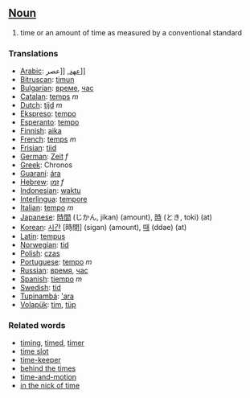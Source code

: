 ==[[Noun]]==

#time or an amount of time as measured by a conventional standard

===Translations===
*[[Arabic]]: [[‏[[عهد]], [[عصر
*[[Bitruscan]]: [[timun]]
*[[Bulgarian]]: [[време]], [[час]]
*[[Catalan]]: [[temps]] ''m''
*[[Dutch]]: [[tijd]] ''m''
*[[Ekspreso]]: [[tempo]]
*[[Esperanto]]: [[tempo]]
*[[Finnish]]: [[aika]]
*[[French]]: [[temps]] ''m''
*[[Frisian]]: [[tiid]]
*[[German]]: [[Zeit]] ''f''
*[[Greek]]: Chronos
*[[Guaraní]]: [[ára]]
*[[Hebrew]]: [[זמן]] ''f''
*[[Indonesian]]: [[waktu]]
*[[Interlingua]]: [[tempore]]
*[[Italian]]: [[tempo]] ''m''
*[[Japanese]]: [[時間]] (じかん, jikan) (amount), [[時]] (とき, toki) (at)
*[[Korean]]: [[시간]] [時間] (sigan) (amount), [[때]] (ddae) (at)
*[[Latin]]: [[tempus]]
*[[Norwegian]]: [[tid]]
*[[Polish]]: [[czas]]
*[[Portuguese]]: [[tempo]] ''m''
*[[Russian]]: [[время]], [[час]]
*[[Spanish]]: [[tiempo]] ''m''
*[[Swedish]]: [[tid]]
*[[Tupinambá]]: [['ara]]
*[[Volapük]]: [[tim]], [[tüp]]


===Related words===
*[[timing]], [[timed]], [[timer]]
*[[time slot]]
*[[time-keeper]]
*[[behind the times]]
*[[time-and-motion]]
*[[in the nick of time]]